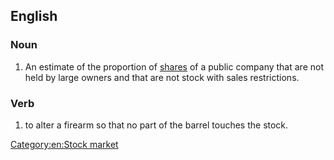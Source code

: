 ==English==
{{wikipedia}}

===Noun===
{{en-noun}}

# An estimate of the proportion of [[shares]] of a public company that are not held by large owners and that are not stock with sales restrictions.

===Verb===
{{head|en|verb}}

# {{lb|en|firearms}} to alter a firearm so that no part of the barrel touches the stock.

[[Category:en:Stock market]]